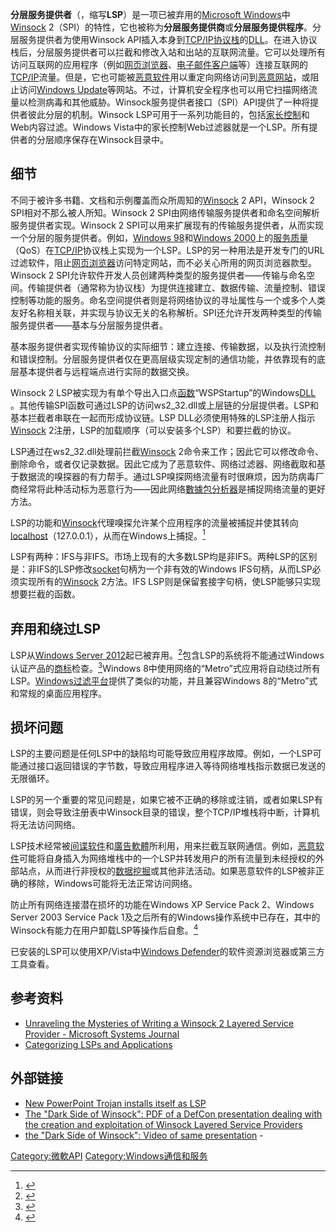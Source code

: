 {{校对翻译}}
{{Refimprove|time=2017-02-12T16:05:39+00:00}}
{{NoteTA
|G1=IT
|G2=Windows
}}
'''分层服务提供者'''（{{lang-en|Layered Service Provider}}，缩写'''LSP'''）是一项已被弃用的[[Microsoft_Windows|Microsoft Windows]]中[[Winsock|Winsock]] 2{{tsl|en|Service Provider Interface|服务提供者接口}}（SPI）的特性，它也被称为'''分层服务提供商'''或'''分层服务提供程序'''。分层服务提供者为使用Winsock API插入本身到[[TCP/IP协议族|TCP/IP]][[协议栈|协议栈]]的[[动态链接库|DLL]]。在进入协议栈后，分层服务提供者可以拦截和修改入站和出站的互联网流量。它可以处理所有访问互联网的应用程序（例如[[网页浏览器|网页浏览器]]、[[电子邮件客户端|电子邮件客户端]]等）连接互联网的[[TCP/IP协议族|TCP/IP]]流量。但是，它也可能被[[恶意软件|恶意软件]]用以重定向网络访问到[[恶意网站|恶意网站]]，或阻止访问[[Windows_Update|Windows Update]]等网站。不过，计算机安全程序也可以用它扫描网络流量以检测病毒和其他威胁。Winsock服务提供者接口（SPI）API提供了一种将提供者彼此分层的机制。Winsock LSP可用于一系列功能目的，包括[[家长控制|家长控制]]和Web内容过滤。Windows Vista中的家长控制Web过滤器就是一个LSP。所有提供者的分层顺序保存在Winsock目录中。

== 细节 ==
不同于被许多书籍、文档和示例覆盖而众所周知的[[Winsock|Winsock]] 2 API，Winsock 2 SPI相对不那么被人所知。Winsock 2 SPI由网络传输服务提供者和命名空间解析服务提供者实现。Winsock 2 SPI可以用来扩展现有的传输服务提供者，从而实现一个分层的服务提供者。例如，[[Windows_98|Windows 98]]和[[Windows_2000|Windows 2000]]上的[[服务质量|服务质量]]（QoS）在[[TCP/IP协议族|TCP/IP]]协议栈上实现为一个LSP。LSP的另一种用法是开发专门的URL过滤软件，阻止[[网页浏览器|网页浏览器]]访问特定网站，而不必关心所用的网页浏览器款型。Winsock 2 SPI允许软件开发人员创建两种类型的服务提供者——传输与命名空间。传输提供者（通常称为协议栈）为提供连接建立、数据传输、流量控制、错误控制等功能的服务。命名空间提供者则是将网络协议的寻址属性与一个或多个人类友好名称相关联，并实现与协议无关的名称解析。SPI还允许开发两种类型的传输服务提供者——基本与分层服务提供者。

基本服务提供者实现传输协议的实际细节：建立连接、传输数据，以及执行流控制和错误控制。分层服务提供者仅在更高层级实现定制的通信功能，并依靠现有的底层基本提供者与远程端点进行实际的数据交换。

Winsock 2 LSP被实现为有单个导出入口点[[子程序|函数]]“WSPStartup”的Windows[[动态链接库|DLL]] 。其他传输SPI函数可通过LSP的{{tsl|en|Dispatch table|调度表}}访问ws2_32.dll或上层链的分层提供者。LSP和基本拦截者串联在一起而形成协议链。LSP DLL必须使用特殊的LSP注册人指示[[Winsock|Winsock]] 2注册，LSP的加载顺序（可以安装多个LSP）和要拦截的协议。

LSP通过在ws2_32.dll处理前拦截[[Winsock|Winsock]] 2命令来工作；因此它可以修改命令、删除命令，或者仅记录数据。因此它成为了恶意软件、网络过滤器、网络截取和基于数据流的嗅探器的有力帮手。通过LSP嗅探网络流量有时很麻烦，因为防病毒厂商经常将此种活动标为恶意行为——因此网络[[數據包分析器|數據包分析器]]是捕捉网络流量的更好方法。

LSP的功能和[[Winsock|Winsock]]代理嗅探允许某个应用程序的流量被捕捉并使其转向[[localhost|localhost]]（127.0.0.1），从而在Windows上捕捉。<ref>{{Cite web |url=http://www.netresec.com/?page=Blog&month=2011-01&post=Proxocket---A-Winsock-Proxy-Sniffer |title="Proxocket - A Winsock Proxy Sniffer", NETRESEC Network Security Blog, 2011 |accessdate=2017-02-12 |archive-date=2020-08-14 |archive-url=https://web.archive.org/web/20200814061006/https://www.netresec.com/?page=Blog&month=2011-01&post=Proxocket---A-Winsock-Proxy-Sniffer |dead-url=no }}</ref>

LSP有两种：IFS与非IFS。市场上现有的大多数LSP均是非IFS。两种LSP的区别是：非IFS的LSP修改[[網路插座|socket]]句柄为一个非有效的Windows IFS句柄，从而LSP必须实现所有的[[Winsock|Winsock]] 2方法。IFS LSP则是保留套接字句柄，使LSP能够只实现想要拦截的函数。

== 弃用和绕过LSP ==
LSP从[[Windows_Server_2012|Windows Server 2012]]起已被弃用。<ref>{{Cite web |url=http://technet.microsoft.com/en-us/library/hh831568.aspx |title=存档副本 |accessdate=2017-02-12 |archive-date=2017-02-13 |archive-url=https://web.archive.org/web/20170213044337/https://technet.microsoft.com/en-us/library/hh831568.aspx |dead-url=no }}</ref>包含LSP的系统将不能通过Windows认证产品的[[商标|商标]]检查。<ref>{{Cite web |url=http://msdn.microsoft.com/en-us/library/windows/hardware/jj134349.aspx |title=存档副本 |accessdate=2017-02-12 |archive-date=2017-08-26 |archive-url=https://web.archive.org/web/20170826160357/https://msdn.microsoft.com/en-us/library/windows/hardware/jj134349.aspx |dead-url=no }}</ref>Windows 8中使用网络的“Metro”式应用将自动绕过所有LSP。[[Windows筛选平台|Windows过滤平台]]提供了类似的功能，并且兼容Windows 8的“Metro”式和常规的桌面应用程序。

== 损坏问题 ==
LSP的主要问题是任何LSP中的缺陷均可能导致应用程序故障。例如，一个LSP可能通过接口返回错误的字节数，导致应用程序进入等待网络堆栈指示数据已发送的无限循环。

LSP的另一个重要的常见问题是，如果它被不正确的移除或注销，或者如果LSP有错误，则会导致注册表中Winsock目录的错误，整个TCP/IP堆栈将中断，计算机将无法访问网络。

LSP技术经常被[[间谍软件|间谍软件]]和[[廣告軟體|廣告軟體]]所利用，用来拦截互联网通信。例如，[[恶意软件|恶意软件]]可能将自身插入为网络堆栈中的一个LSP并转发用户的所有流量到未经授权的外部站点，从而进行非授权的[[数据挖掘|数据挖掘]]或其他非法活动。如果恶意软件的LSP被非正确的移除，Windows可能将无法正常访问网络。

防止所有网络连接潜在损坏的功能在Windows XP Service Pack 2、Windows Server 2003 Service Pack 1及之后所有的Windows操作系统中已存在，其中的Winsock有能力在用户卸载LSP等操作后自愈。<ref>{{Cite web |url=http://support.microsoft.com/kb/811259 |title=How to determine and recover from Winsock2 corruption |accessdate=2017-02-12 |archive-date=2015-03-07 |archive-url=https://web.archive.org/web/20150307071841/http://support.microsoft.com/kb/811259 |dead-url=no }}</ref>

已安装的LSP可以使用XP/Vista中[[Windows_Defender|Windows Defender]]的软件资源浏览器或第三方工具查看。

== 参考资料 ==
{{Reflist}}
* [http://www.microsoft.com/msj/0599/LayeredService/LayeredService.aspx Unraveling the Mysteries of Writing a Winsock 2 Layered Service Provider - Microsoft Systems Journal] {{Wayback|url=http://www.microsoft.com/msj/0599/LayeredService/LayeredService.aspx |date=20170430210843 }}
* [http://blogs.msdn.com/wndp/archive/2006/02/09/529031.aspx Categorizing LSPs and Applications] {{Wayback|url=http://blogs.msdn.com/wndp/archive/2006/02/09/529031.aspx |date=20100202081841 }}

== 外部链接 ==
* [http://www.securityfocus.com/archive/1/archive/1/440532/100/0/threaded New PowerPoint Trojan installs itself as LSP] {{Wayback|url=http://www.securityfocus.com/archive/1/archive/1/440532/100/0/threaded |date=20160303212932 }}
* [https://web.archive.org/web/20081119034220/http://hisown.com/Talks/spi.pdf The "Dark Side of Winsock": PDF of a DefCon presentation dealing with the creation and exploitation of Winsock Layered Service Providers]
* [https://www.youtube.com/watch?v=EdKfqdLhG0g the "Dark Side of Winsock": Video of same presentation] {{Wayback|url=https://www.youtube.com/watch?v=EdKfqdLhG0g |date=20170424031944 }} -

[[Category:微軟API|Category:微軟API]]
[[Category:Windows通信和服务|Category:Windows通信和服务]]